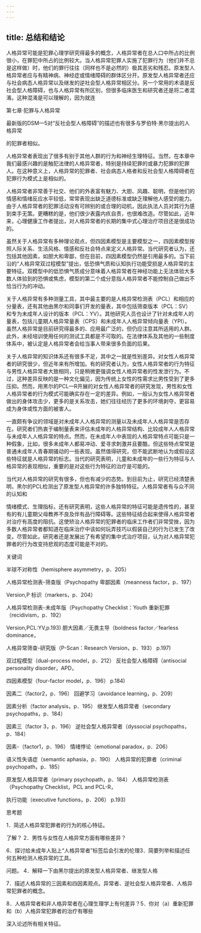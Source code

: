 ```yaml
---
---
---
```

title: 总结和结论
---



人格异常可能是犯罪心理学研究得最多的概念，人格异常者在总人口中所占的比例很小，在罪犯中所占的比例较大。当人格异常犯罪人实施了犯罪行为（他们并不总是这样做）时，他们的罪行往往（同样也不是必然的）极其恶劣和残忍。原发型人格异常者应与有精神病、神经症或情绪障碍的群体区分开。原发型人格异常者还应与社会病态人格异常以及继发的逆社会型人格异常相区分。另一个常用的术语是反社会型人格障碍，也与人格异常有所区别，但很多临床医生和研究者还是将二者混淆。这种混淆是可以理解的，因为就连

第七章·犯罪与人格异常

最新版的DSM—5对“反社会型人格障碍”的描述也有很多与罗伯特·黑尔提出的人格异常

的犯罪者相似。

人格异常者表现出了很多有别于其他人群的行为和神经生理特征。当然，在本章中我们最感兴趣的是触犯法律的人格异常者，特别是持续犯罪的或暴力犯罪的犯罪人。在这种意义上，人格异常的犯罪者、社会病态人格者和反社会型人格障碍者在犯罪行为模式上是相似的。

人格异常者非常善于社交、他们的外表富有魅力、大胆、风趣、聪明，但是他们的情感和情绪反应水平较低，常常表现出缺乏道德标准或缺乏理解他人感受的能力。由于人格异常者的犯罪活动没有可辨别的或合理的动机，因此执法人员对其行为感到束手无策。更糟糕的是，他们很少表露内疚自责，也很难改造。尽管如此，近年来，心理健康工作者提出，对人格异常者的长期的集中式心理治疗项目还是很成功的。

虽然关于人格异常有多种理论观点，但四因素模型是主要模型之一，四因素模型按照人际关系、生活风格、情感和反社会特点来定义人格异常。当代研究者认为，还包括其他因素，如胆大和卑鄙，但在目前，四因素模型仍然是引用最多的。当下前沿的“人格异常双过程模型”提出，低恐惧气质和认知执行功能受损是人格异常的主要特征。双模型中的低恐惧气质成分意味着人格异常者在神经功能上无法体验大多数人体验到的恐惧或焦虑，模型的第二个成分意指人格异常者不能控制自己做出不恰当行为的冲动。

关于人格异常有多种测量工具，其中最主要的是人格异常检测表（PCL）和相应的分量表，还有其他由黑尔和同事们开发的量表，其中包括筛查版本（PCL：SV）和专为未成年人设计的版本（PCL：YV）。其他研究人员也设计了针对未成年人的量表，包括儿童期人格异常量表（CPS）和未成年人人格异常倾向量表（YPI）。虽然人格异常是目前研究得最多的、应用最广泛的，但仍应注意其所适用的人群。此外，未经培训使用任何的测试工具都是不可取的。在法律体系及其他的一些制度体系中，被认定是人格异常者会给当事人带来很多负面的后果。

关于人格异常的知识体系还有很多不足，其中之一就是性别差异。对女性人格异常者的研究很少，但近年来有所增加。有的研究者认为，女性人格异常者的行为特征与男性人格异常者大致相同，只是稍微更强调女性人格异常者的性发泄行为。不过，这种差异反映的是一种文化偏见，因为传统上女性的性需求比男性受到了更多压抑。然而，用黑尔的PCL—R开展的对女性人格异常者的研究发现，男性和女性人格异常者的行为模式可能确实存在一定的差异。例如，一般认为女性人格异常者做出的身体攻击少，更多的是关系攻击，她们往往经历了更多的环境剥夺，更容易成为身体或性方面的被害人。

一直颇有争议的领域是对未成年人人格异常的测量以及未成年人人格异常是否存在。研究者们热衷于编制量表来评估未成年的人格异常结构、比较成年人人格异常与未成年人人格异常的特点。然而，在未成年人中表现的人格异常特点可能只是一种假象，比如，很多未成年人都易冲动、爱寻求刺激并且要酷，但这些特点常常是普通未成年人青春期骚动的一些表现。虽然值得研究，但不能武断地认为或假设这些特征就是人格异常的标志。当代的研究表明，儿童和未成年的一些行为特征与人格异常的表现相似，重要的是对这些行为特征的治疗是可能的。

当代对人格异常的研究有很多，但也有减少的态势。到目前为止，研究已经清楚表明，黑尔的PCL检测出了原发型人格异常的许多独特特征。人格异常者有与众不同的认知和



情绪模式、生理指标，还有研究表明，这些人格异常的特征可能是遗传性的，甚至有的有儿童期父母教养不良及伴有品行障碍等。这些特征结合起来使得人格异常者对治疗有高度的阻抗。这使矫治人格异常的犯罪者的临床工作者们非常受挫，因为多数人格异常者都知道在临床治疗中该如何玩弄技巧以假装自己的行为已发生了改变。尽管如此，研究者还是发展出了有希望的集中式治疗项目，认为对人格异常犯罪者的行为改变持悲观的态度可能是不对的。

关键词

半球不对称性（hemisphere asymmetry，p．205）

人格异常检测表-筛查版（Psychopathy 卑鄙因素（meanness factor，p．197）

Version,P 标识（markers，p．204）

人格异常检测表-未成年版（Psychopathy Checklist：Youth 重新犯罪（recidivism，p．192）

Version,PCL:YV,p.193) 胆大因素／无畏主导（boldness factor／fearless dominance，

人格异常筛查-研究版（P-Scan：Research Version，p．193） p.197)

双过程模型（dual-process model，p．212） 反社会型人格障碍（antisocial personality disorder，APD，

四因素模型（four-factor model，p．196） p.184)

因素二（factor2，p．196） 回避学习（avoidance learning，p．209）

因素分析（factor analysis，p．195） 继发型人格异常者（secondary psychopaths，p．184）

因素三（factor 3，p．196） 逆社会型人格异常者（dyssocial psychopaths，p．184）

因素-（factor1，p．196） 情绪悖论（emotional paradox，p．206）

语义性失语症（semantic aphasia，p．190） 人格异常的犯罪者（criminal psychopath，p．185）

原发型人格异常者（primary psychopath，p．184） 人格异常检测表（Psychopathy Checklist，PCL and PCL-R，

执行功能（executive functions，p．206） p.193)

思考题

1．简述人格异常犯罪者的行为的核心特征。

了解？ 2．男性与女性在人格异常方面有哪些差异？

6．探讨给未成年人贴上“人格异常者”标签后会引发的伦理3．简要列举和描述任何五种检测人格异常的工具。

问题。 4．解释一下由黑尔提出的原发型人格异常者、继发型人格

7．描述人格异常的三因素和四因素观点。异常者、逆社会型人格异常者、人格异常犯罪者的概念。

8．人格异常者和非人格异常者在心理生理学上有何差异？5．你对（a）重新犯罪和（b）人格异常犯罪者的治疗有哪些

深入论述所有相关特征。